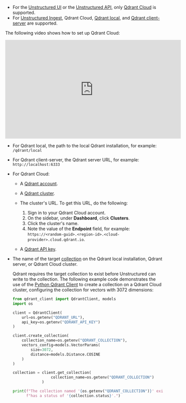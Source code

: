 - For the [Unstructured UI](/ui/overview) or the [Unstructured API](/api-reference/overview), only [Qdrant Cloud](https://qdrant.tech/documentation/cloud-intro/) is supported.
- For [Unstructured Ingest](/open-source/ingestion/overview), Qdrant Cloud, 
  [Qdrant local](https://github.com/qdrant/qdrant), and [Qdrant client-server](https://qdrant.tech/documentation/quickstart/) are supported.

The following video shows how to set up Qdrant Cloud:

<iframe
width="560"
height="315"
src="https://www.youtube.com/embed/730jcEAJUG8"
title="YouTube video player"
frameborder="0"
allow="accelerometer; autoplay; clipboard-write; encrypted-media; gyroscope; picture-in-picture"
allowfullscreen
></iframe>

- For Qdrant local, the path to the local Qdrant installation, for example: `/qdrant/local`
- For Qdrant client-server, the Qdrant server URL, for example: `http://localhost:6333`
- For Qdrant Cloud:

  - A [Qdrant account](https://cloud.qdrant.io/login).
  - A [Qdrant cluster](https://qdrant.tech/documentation/cloud/create-cluster/).
  - The cluster's URL. To get this URL, do the following:

    1. Sign in to your Qdrant Cloud account.
    2. On the sidebar, under **Dashboard**, click **Clusters**.
    3. Click the cluster's name.
    4. Note the value of the **Endpoint** field, for example: `https://<random-guid>.<region-id>.<cloud-provider>.cloud.qdrant.io`.

  - A [Qdrant API key](https://qdrant.tech/documentation/cloud/authentication/#create-api-keys).

- The name of the target [collection](https://qdrant.tech/documentation/concepts/collections) on the Qdrant local installation, 
  Qdrant server, or Qdrant Cloud cluster.

  Qdrant requires the target collection to exist before Unstructured can write to the collection. 
  The following example code demonstrates the use of the [Python Qdrant Client](https://pypi.org/project/qdrant-client/) to create 
  a collection on a Qdrant Cloud cluster, configuring the collection for vectors with 3072 dimensions:

  ```python Python
  from qdrant_client import QdrantClient, models
  import os

  client = QdrantClient(
      url=os.getenv("QDRANT_URL"),
      api_key=os.getenv("QDRANT_API_KEY")
  )

  client.create_collection(
      collection_name=os.getenv("QDRANT_COLLECTION"),
      vectors_config=models.VectorParams(
          size=3072,
          distance=models.Distance.COSINE
      )
  )

  collection = client.get_collection(
                   collection_name=os.getenv("QDRANT_COLLECTION")
               )

  print(f"The collection named '{os.getenv("QDRANT_COLLECTION")}' exists and " +
        f"has a status of '{collection.status}'.")
  ```